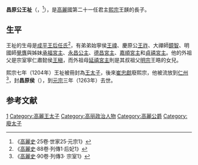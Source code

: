 '''昌原公王祉'''（{{lang-ko|'''창원공 왕지'''}}，{{bd|1197年||1263年|1月28日（十二月十七）}}<ref>《[[高麗史|高麗史]]·25卷·世家25·元宗1》</ref>），是[[高麗|高麗]]國第二十一任君主[[高麗熙宗|熙宗]]王韺的長子。

==生平==
王祉的生母是[[成平王后|成平王后任氏]]<ref>《[[高麗史|高麗史]]·88卷·列傳1·后妃1》</ref>，有弟弟始寧侯[[王禕_(高麗)|王禕]]、慶原公[[王祚|王祚]]、大禪師[[鏡智|鏡智]]、明國師[[覺膺|覺膺]]與姊妹[[安惠太后|承福宮主]]、[[永昌公主_(高麗)|永昌公主]]、[[德昌宮主|德昌宮主]]、[[嘉順宮主|嘉順宮主]]和[[貞禧宮主|貞禧宮主]]。他的外祖父是宗室寧仁肅懿侯[[王稹_(高麗)|王稹]]，而外祖母[[延禧宮主|延禧宮主]]則是其叔祖父[[高麗明宗|明宗]]王晧的女兒。

熙宗七年（1204年）王祉被冊封為[[王太子|王太子]]，後來[[崔忠獻|崔忠獻]]廢熙宗，他被流放到[[仁州|仁州]]<ref>《[[高麗史|高麗史]]·90卷·列傳3· 宗室1》</ref>，封'''昌原侯'''（{{lang-ko|'''창원후'''}}），到[[高麗元宗|元宗]]三年（1263年）去世。

==参考文献==
{{reflist}}

[[Category:高麗熙宗王子|1]]
[[Category:高麗王太子|Category:高麗王太子]]
[[Category:高丽政治人物|Category:高丽政治人物]]
[[Category:高麗公爵|Category:高麗公爵]]
[[Category:廢太子|Category:廢太子]]